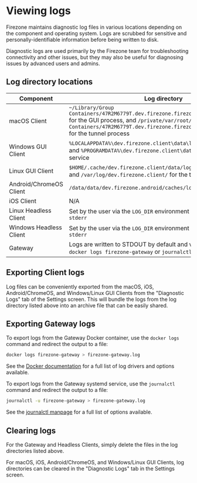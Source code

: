 
# Viewing logs

Firezone maintains diagnostic log files in various locations depending on the
component and operating system. Logs are scrubbed for sensitive and
personally-identifiable information before being written to disk.

Diagnostic logs are used primarily by the Firezone team for troubleshooting
connectivity and other issues, but they may also be useful for diagnosing issues
by advanced users and admins.

## Log directory locations

| Component               | Log directory                                                                                                                                                                                                                       |
| ----------------------- | ----------------------------------------------------------------------------------------------------------------------------------------------------------------------------------------------------------------------------------- |
| macOS Client            | `~/Library/Group Containers/47R2M6779T.dev.firezone.firezone/Library/Caches/logs` for the GUI process, and `/private/var/root/Library/Group Containers/47R2M6779T.dev.firezone.firezone/Library/Caches/logs` for the tunnel process |
| Windows GUI Client      | `%LOCALAPPDATA%\dev.firezone.client\data\logs` for the GUI process, and `%PROGRAMDATA%\dev.firezone.client\data\logs` for the Tunnel service                                                                                           |
| Linux GUI Client        | `$HOME/.cache/dev.firezone.client/data/logs/` for the GUI process, and `/var/log/dev.firezone.client/` for the tunnel process                                                                                                       |
| Android/ChromeOS Client | `/data/data/dev.firezone.android/caches/logs`                                                                                                                                                                                       |
| iOS Client              | N/A                                                                                                                                                                                                                                 |
| Linux Headless Client   | Set by the user via the `LOG_DIR` environment variable, otherwise `stderr`                                                                                                                                                          |
| Windows Headless Client | Set by the user via the `LOG_DIR` environment variable, otherwise `stderr`                                                                                                                                                          |
| Gateway                 | Logs are written to STDOUT by default and viewable either by `docker logs firezone-gateway` or `journalctl -u firezone-gateway`                                                                                                     |

## Exporting Client logs

Log files can be conveniently exported from the macOS, iOS, Android/ChromeOS,
and Windows/Linux GUI Clients from the "Diagnostic Logs" tab of the Settings
screen. This will bundle the logs from the log directory listed above into an
archive file that can be easily shared.

## Exporting Gateway logs

<TabsGroup>
<TabsItem title="Docker" active>

To export logs from the Gateway Docker container, use the `docker logs` command
and redirect the output to a file:

```bash
docker logs firezone-gateway > firezone-gateway.log
```

See the
[Docker documentation](https://docs.docker.com/reference/cli/docker/container/logs/)
for a full list of log drivers and options available.

</TabsItem>
<TabsItem title="systemd">

To export logs from the Gateway systemd service, use the `journalctl` command
and redirect the output to a file:

```bash
journalctl -u firezone-gateway > firezone-gateway.log
```

See the
[journalctl manpage](https://man7.org/linux/man-pages/man1/journalctl.1.html)
for a full list of options available.

</TabsItem>
</TabsGroup>

## Clearing logs

For the Gateway and Headless Clients, simply delete the files in the log
directories listed above.

For macOS, iOS, Android/ChromeOS, and Windows/Linux GUI Clients, log directories
can be cleared in the "Diagnostic Logs" tab in the Settings screen.
